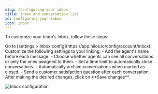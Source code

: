 ```yaml
---
slug: /configuring-your-inbox
title: Inbox and conversation list
id: configuring-your-inbox
icon: inbox
---
```


To customize your team's Inbox, follow these steps:

<Steps>
  <Step title="Go to your inbox settings">
    Go to [settings > Inbox config](https://app.hilos.io/config/account/inbox).
  </Step>
  <Step title="Customize your inbox">
    Customize the following settings to your linking:
    - Add the agent's name before each message.
    - Choose whether agents can see all conversations or only the ones assigned to them.
    - Set a time limit to automatically close conversations.
    - Automatically archive conversations when marked as closed.
    - Send a customer satisfaction question after each conversation.
  </Step>
  <Step title="Save your changes">
    After making the desired changes, click on **Save changes**.
  </Step>
</Steps>

![Inbox configuration](https://hilos-media.s3.us-east-2.amazonaws.com/mintlify/using-hilos/settings/inbox-settings/inbox-settings.jpg)